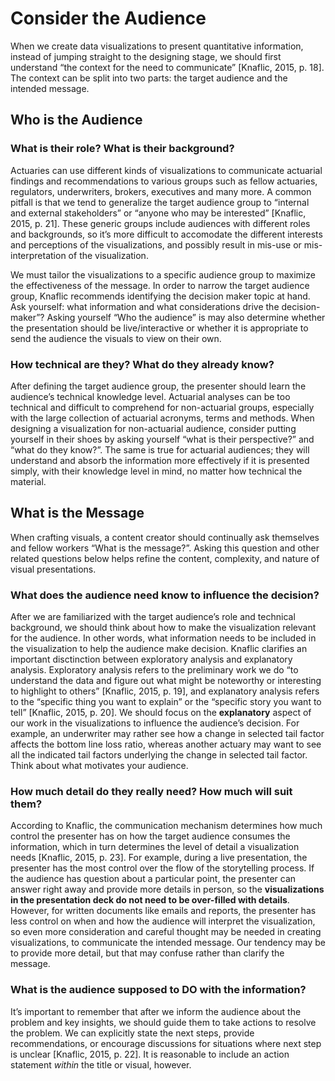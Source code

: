 # Consider the Audience

When we create data visualizations to present quantitative information, instead of jumping straight to the designing stage, we should first understand "the context for the need to communicate" [Knaflic, 2015, p. 18]. The context can be split into two parts: the target audience and the intended message.

## Who is the Audience

### What is their role? What is their background?

Actuaries can use different kinds of visualizations to communicate actuarial findings and recommendations to various groups such as fellow actuaries, regulators, underwriters, brokers, executives and many more. A common pitfall is that we tend to generalize the target audience group to "internal and external stakeholders" or "anyone who may be interested" [Knaflic, 2015, p. 21]. These generic groups include audiences with different roles and backgrounds, so it's more difficult to accomodate the different interests and perceptions of the visualizations, and possibly result in mis-use or mis-interpretation of the visualization. 

We must tailor the visualizations to a specific audience group to maximize the effectiveness of the message. In order to narrow the target audience group, Knaflic recommends identifying the decision maker topic at hand. Ask yourself: what information and what considerations drive the decision-maker"? Asking yourself "Who the audience" is may also determine whether the presentation should be live/interactive or whether it is appropriate to send the audience the visuals to view on their own.

### How technical are they? What do they already know?

After defining the target audience group, the presenter should learn the audience's technical knowledge level. Actuarial analyses can be too technical and difficult to comprehend for non-actuarial groups, especially with the large collection of actuarial acronyms, terms and methods. When designing a visualization for non-actuarial audience, consider putting yourself in their shoes by asking yourself "what is their perspective?" and "what do they know?". The same is true for actuarial audiences; they will understand and absorb the information more effectively if it is presented simply, with their knowledge level in mind, no matter how technical the material.

## What is the Message

When crafting visuals, a content creator should continually ask themselves and fellow workers "What is the message?". Asking this question and other related questions below helps refine the content, complexity, and nature of visual presentations.

### What does the audience need know to influence the decision?

After we are familiarized with the target audience's role and technical background, we should think about how to make the visualization relevant for the audience. In other words, what information needs to be included in the visualization to help the audience make decision. Knaflic clarifies an important disctinction between exploratory analysis and explanatory analysis. Exploratory analysis refers to the preliminary work we do "to understand the data and figure out what might be noteworthy or interesting to highlight to others" [Knaflic, 2015, p. 19], and explanatory analysis refers to the "specific thing you want to explain" or the "specific story you want to tell" [Knaflic, 2015, p. 20]. We should focus on the **explanatory** aspect of our work in the visualizations to influence the audience's decision. For example, an underwriter may rather see how a change in selected tail factor affects the bottom line loss ratio, whereas another actuary may want to see all the indicated tail factors underlying the change in selected tail factor. Think about what motivates your audience.

### How much detail do they really need? How much will suit them?

According to Knaflic, the communication mechanism determines how much control the presenter has on how the target audience consumes the information, which in turn determines the level of detail a visualization needs [Knaflic, 2015, p. 23]. For example, during a live presentation, the presenter has the most control over the flow of the storytelling process. If the audience has question about a particular point, the presenter can answer right away and provide more details in person, so the **visualizations in the presentation deck do not need to be over-filled with details**. However, for written documents like emails and reports, the presenter has less control on when and how the audience will interpret the visualization, so even more consideration and careful thought may be needed in creating visualizations, to communicate the intended message. Our tendency may be to provide more detail, but that may confuse rather than clarify the message.

### What is the audience supposed to DO with the information?

It's important to remember that after we inform the audience about the problem and key insights, we should guide them to take actions to resolve the problem. We can explicitly state the next steps, provide recommendations, or encourage discussions for situations where next step is unclear [Knaflic, 2015, p. 22]. It is reasonable to include an action statement _within_ the title or visual, however.
